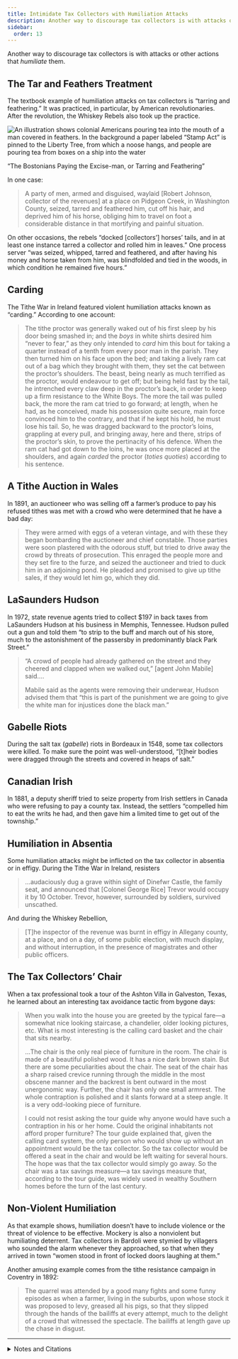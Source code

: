 ```yaml
---
title: Intimidate Tax Collectors with Humiliation Attacks
description: Another way to discourage tax collectors is with attacks or actions that humiliate them.
sidebar:
  order: 13
---
```


Another way to discourage tax collectors is with attacks or other actions that *humiliate* them.

## <Badge text="Example" size="medium" /> The Tar and Feathers Treatment

The textbook example of humiliation attacks on tax collectors is “tarring and feathering.”
It was practiced, in particular, by American revolutionaries.
After the revolution, the Whiskey Rebels also took up the practice.

![An illustration shows colonial Americans pouring tea into the mouth of a man covered in feathers. In the background a paper labeled &ldquo;Stamp Act&rdquo; is pinned to the Liberty Tree, from which a noose hangs, and people are pouring tea from boxes on a ship into the water](../../../assets/tar-and-feathers.gif)
<figcaption>“The Bostonians Paying the Excise-man, or Tarring and Feathering”</figcaption>

In one case:
> A party of men, armed and disguised, waylaid [Robert Johnson, collector of the revenues] at a place on Pidgeon Creek, in Washington County, seized, tarred and feathered him, cut off his hair, and deprived him of his horse, obliging him to travel on foot a considerable distance in that mortifying and painful situation.

On other occasions, the rebels “docked [collectors’] horses’ tails, and in at least one instance tarred a collector and rolled him in leaves.”
One process server “was seized, whipped, tarred and feathered, and after having his money and horse taken from him, was blindfolded and tied in the woods, in which condition he remained five hours.”

## <Badge text="Example" size="medium" /> Carding

The Tithe War in Ireland featured violent humiliation attacks known as “carding.”
According to one account:

> The tithe proctor was generally waked out of his first sleep by his door being smashed in; and the *boys* in white shirts desired him “never to fear,” as they only intended to *card* him this bout for taking a quarter instead of a tenth from every poor man in the parish.
> They then turned him on his face upon the bed; and taking a lively ram cat out of a bag which they brought with them, they set the cat between the proctor’s shoulders.
> The beast, being nearly as much terrified as the proctor, would endeavour to get off; but being held fast by the tail, he intrenched every claw deep in the proctor’s back, in order to keep up a firm resistance to the White Boys.
> The more the tail was pulled back, the more the ram cat tried to go forward; at length, when he had, as he conceived, made his possession quite secure, main force convinced him to the contrary, and that if he kept his hold, he must lose his tail.
> So, he was dragged backward to the proctor’s loins, grappling at every pull, and bringing away, here and there, strips of the proctor’s skin, to prove the pertinacity of his defence.
> When the ram cat had got down to the loins, he was once more placed at the shoulders, and again *carded* the proctor (<i>toties quoties</i>) according to his sentence.

## <Badge text="Example" size="medium" /> A Tithe Auction in Wales

In 1891, an auctioneer who was selling off a farmer’s produce to pay his refused tithes was met with a crowd who were determined that he have a bad day:

> They were armed with eggs of a veteran vintage, and with these they began bombarding the auctioneer and chief constable.
> Those parties were soon plastered with the odorous stuff, but tried to drive away the crowd by threats of prosecution.
> This enraged the people more and they set fire to the furze, and seized the auctioneer and tried to duck him in an adjoining pond.
> He pleaded and promised to give up tithe sales, if they would let him go, which they did.

## <Badge text="Example" size="medium" /> LaSaunders Hudson

In 1972, state revenue agents tried to collect $197 in back taxes from LaSaunders Hudson at his business in Memphis, Tennessee.
Hudson pulled out a gun and told them “to strip to the buff and march out of his store, much to the astonishment of the passersby in predominantly black Park Street.”

> “A crowd of people had already gathered on the street and they cheered and clapped when we walked out,” [agent John Mabile] said.…
>
> Mabile said as the agents were removing their underwear, Hudson advised them that “this is part of the punishment we are going to give the white man for injustices done the black man.”

## <Badge text="Example" size="medium" /> Gabelle Riots

During the salt tax (<i>gabelle</i>) riots in Bordeaux in 1548, some tax collectors were killed.
To make sure the point was well-understood, “[t]heir bodies were dragged through the streets and covered in heaps of salt.”

## <Badge text="Example" size="medium" /> Canadian Irish

In 1881, a deputy sheriff tried to seize property from Irish settlers in Canada who were refusing to pay a county tax.
Instead, the settlers “compelled him to eat the writs he had, and then gave him a limited time to get out of the township.”

## <Badge text="Example" size="medium" /> Humiliation in Absentia

Some humiliation attacks might be inflicted on the tax collector in absentia or in effigy.
During the Tithe War in Ireland, resisters

> …audaciously dug a grave within sight of Dinefwr Castle, the family seat, and announced that [Colonel George Rice] Trevor would occupy it by 10 October.
> Trevor, however, surrounded by soldiers, survived unscathed.

And during the Whiskey Rebellion,

> [T]he inspector of the revenue was burnt in effigy in Allegany county, at a place, and on a day, of some public election, with much display, and without interruption, in the presence of magistrates and other public officers.

## <Badge text="Example" size="medium" /> The Tax Collectors’ Chair

When a tax professional took a tour of the Ashton Villa in Galveston, Texas, he learned about an interesting tax avoidance tactic from bygone days:

> When you walk into the house you are greeted by the typical fare—a somewhat nice looking staircase, a chandelier, older looking pictures, etc.
> What is most interesting is the calling card basket and the chair that sits nearby.
>
> …The chair is the only real piece of furniture in the room.
> The chair is made of a beautiful polished wood.
> It has a nice dark brown stain.
> But there are some peculiarities about the chair.
> The seat of the chair has a sharp raised crevice running through the middle in the most obscene manner and the backrest is bent outward in the most unergonomic way.
> Further, the chair has only one small armrest.
> The whole contraption is polished and it slants forward at a steep angle.
> It is a very odd-looking piece of furniture.
>
> I could not resist asking the tour guide why anyone would have such a contraption in his or her home.
> Could the original inhabitants not afford proper furniture?
> The tour guide explained that, given the calling card system, the only person who would show up without an appointment would be the tax collector.
> So the tax collector would be offered a seat in the chair and would be left waiting for several hours.
> The hope was that the tax collector would simply go away.
> So the chair was a tax savings measure—a tax savings measure that, according to the tour guide, was widely used in wealthy Southern homes before the turn of the last century.

## <Badge text="Example" size="medium" /> Non-Violent Humiliation

As that example shows, humiliation doesn’t have to include violence or the threat of violence to be effective.
Mockery is also a nonviolent but humiliating deterrent.
Tax collectors in Bardoli were stymied by villagers who sounded the alarm whenever they approached, so that when they arrived in town “women stood in front of locked doors laughing at them.”

Another amusing example comes from the tithe resistance campaign in Coventry in 1892:

> The quarrel was attended by a good many fights and some funny episodes as when a farmer, living in the suburbs, upon whose stock it was proposed to levy, greased all his pigs, so that they slipped through the hands of the bailiffs at every attempt, much to the delight of a crowd that witnessed the spectacle.
> The bailiffs at length gave up the chase in disgust.

---

<details>
<summary>Notes and Citations</summary>

* Hamilton, Alexander “Report on Opposition to Internal Duties” (5 August 1794) <i>The Works of Alexander Hamilton</i>, Vol. IV (1851) [pp. 581–82](https://archive.org/details/worksalexanderh13hamigoog/page/581/mode/1up), [591](https://archive.org/details/worksalexanderh13hamigoog/page/591/mode/1up)
* Bonsteel Tachau, Mary K. “The Whiskey Rebellion in Kentucky: A Forgotten Episode of Civil Disobedience” <i>Journal of the Early Republic</i> Vol. 2, No. 3 (Autumn, 1982), pp. 239–59
* Barrington, Jonah, quoted in [<i>The Hobart Town Courier</i> 7 December 1832, p. 3](https://trove.nla.gov.au/newspaper/article/4195481)
* [“Tithe Auctioneer Robbed”](https://news.google.com/newspapers?id=K4BgAAAAIBAJ&sjid=fXINAAAAIBAJ&pg=1737,2119654) <i>The Middletown Daily Signal</i> 29 April 1891, p. 1
* [“Tennessee tax collectors stripped naked by taxpayer”](https://books.google.com/books?id=gmg0AAAAIBAJ&pg=PA2&dq=%E2%80%9CTennessee+tax+collectors+stripped+naked+by+taxpayer%E2%80%9D&article_id=4481,3728285&hl=en&sa=X&ved=2ahUKEwjc2Y2m9dCMAxXBEkQIHVilBxsQ6AF6BAgFEAM#v=onepage&q=%E2%80%9CTennessee%20tax%20collectors%20stripped%20naked%20by%20taxpayer%E2%80%9D&f=false) <i>The Wilmington News</i>, 16 June 1972, p. 1
* Bakewell, Sarah <i>How to Live: A Life of Montaigne…</i>, (2010) [p. 61](https://archive.org/details/howtoliveorlifeo0000bake_o6s2/page/61/mode/1up)
* “Tax Resistance in Canada” <i>Watertown Daily Times</i> 16 February 1881
* [“Policing Rebecca: The 4th Lord and the Rebecca Riots”](https://www.llandeilo.org/dp_rebecca.php) <i>Llandeilo History</i>
* “The Tax Collectors’ Chair” <i>Mitchell & Associates Tax Blog</i> July 2005
* Desai, Mahadev <i>The Story of Bardoli</i> (1929) [p. 95](https://archive.org/details/in.ernet.dli.2015.122169/page/n109/mode/1up)
* [“Tithe War in Coventry”](https://news.google.com/newspapers?nid=2249&dat=18920526&id=ym8-AAAAIBAJ&sjid=mlkMAAAAIBAJ&pg=3071,4895049) <i>The Boston Evening Transcript</i> 26 May 1892, p. 10

</details>
